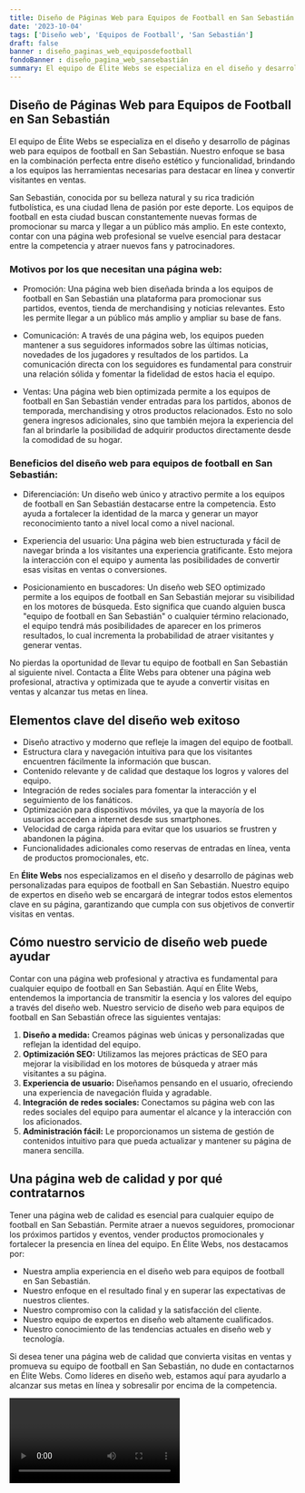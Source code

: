 ```yaml
---
title: Diseño de Páginas Web para Equipos de Football en San Sebastián
date: '2023-10-04'
tags: ['Diseño web', 'Equipos de Football', 'San Sebastián']
draft: false
banner : diseño_paginas_web_equiposdefootball
fondoBanner : diseño_pagina_web_sansebastián
summary: El equipo de Élite Webs se especializa en el diseño y desarrollo de páginas web para equipos de football en San Sebastián. Nuestro enfoque se basa en la combinación perfecta entre diseño estético y funcionalidad, brindando a los equipos las herramientas necesarias para destacar en línea y convertir visitantes en ventas.
---
```


## Diseño de Páginas Web para Equipos de Football en San Sebastián

El equipo de Élite Webs se especializa en el diseño y desarrollo de páginas web para equipos de football en San Sebastián. Nuestro enfoque se basa en la combinación perfecta entre diseño estético y funcionalidad, brindando a los equipos las herramientas necesarias para destacar en línea y convertir visitantes en ventas.

San Sebastián, conocida por su belleza natural y su rica tradición futbolística, es una ciudad llena de pasión por este deporte. Los equipos de football en esta ciudad buscan constantemente nuevas formas de promocionar su marca y llegar a un público más amplio. En este contexto, contar con una página web profesional se vuelve esencial para destacar entre la competencia y atraer nuevos fans y patrocinadores.

### Motivos por los que necesitan una página web:

- Promoción: Una página web bien diseñada brinda a los equipos de football en San Sebastián una plataforma para promocionar sus partidos, eventos, tienda de merchandising y noticias relevantes. Esto les permite llegar a un público más amplio y ampliar su base de fans.

- Comunicación: A través de una página web, los equipos pueden mantener a sus seguidores informados sobre las últimas noticias, novedades de los jugadores y resultados de los partidos. La comunicación directa con los seguidores es fundamental para construir una relación sólida y fomentar la fidelidad de estos hacia el equipo.

- Ventas: Una página web bien optimizada permite a los equipos de football en San Sebastián vender entradas para los partidos, abonos de temporada, merchandising y otros productos relacionados. Esto no solo genera ingresos adicionales, sino que también mejora la experiencia del fan al brindarle la posibilidad de adquirir productos directamente desde la comodidad de su hogar.

### Beneficios del diseño web para equipos de football en San Sebastián:

- Diferenciación: Un diseño web único y atractivo permite a los equipos de football en San Sebastián destacarse entre la competencia. Esto ayuda a fortalecer la identidad de la marca y generar un mayor reconocimiento tanto a nivel local como a nivel nacional.

- Experiencia del usuario: Una página web bien estructurada y fácil de navegar brinda a los visitantes una experiencia gratificante. Esto mejora la interacción con el equipo y aumenta las posibilidades de convertir esas visitas en ventas o conversiones.

- Posicionamiento en buscadores: Un diseño web SEO optimizado permite a los equipos de football en San Sebastián mejorar su visibilidad en los motores de búsqueda. Esto significa que cuando alguien busca "equipo de football en San Sebastián" o cualquier término relacionado, el equipo tendrá más posibilidades de aparecer en los primeros resultados, lo cual incrementa la probabilidad de atraer visitantes y generar ventas.

No pierdas la oportunidad de llevar tu equipo de football en San Sebastián al siguiente nivel. Contacta a Élite Webs para obtener una página web profesional, atractiva y optimizada que te ayude a convertir visitas en ventas y alcanzar tus metas en línea.

<GifSeo />

<Cta />

## Elementos clave del diseño web exitoso

- Diseño atractivo y moderno que refleje la imagen del equipo de football.
- Estructura clara y navegación intuitiva para que los visitantes encuentren fácilmente la información que buscan.
- Contenido relevante y de calidad que destaque los logros y valores del equipo.
- Integración de redes sociales para fomentar la interacción y el seguimiento de los fanáticos.
- Optimización para dispositivos móviles, ya que la mayoría de los usuarios acceden a internet desde sus smartphones.
- Velocidad de carga rápida para evitar que los usuarios se frustren y abandonen la página.
- Funcionalidades adicionales como reservas de entradas en línea, venta de productos promocionales, etc.

En **Élite Webs** nos especializamos en el diseño y desarrollo de páginas web personalizadas para equipos de football en San Sebastián. Nuestro equipo de expertos en diseño web se encargará de integrar todos estos elementos clave en su página, garantizando que cumpla con sus objetivos de convertir visitas en ventas.

## Cómo nuestro servicio de diseño web puede ayudar

Contar con una página web profesional y atractiva es fundamental para cualquier equipo de football en San Sebastián. Aquí en Élite Webs, entendemos la importancia de transmitir la esencia y los valores del equipo a través del diseño web. Nuestro servicio de diseño web para equipos de football en San Sebastián ofrece las siguientes ventajas:

1. **Diseño a medida:** Creamos páginas web únicas y personalizadas que reflejan la identidad del equipo.
2. **Optimización SEO:** Utilizamos las mejores prácticas de SEO para mejorar la visibilidad en los motores de búsqueda y atraer más visitantes a su página.
3. **Experiencia de usuario:** Diseñamos pensando en el usuario, ofreciendo una experiencia de navegación fluida y agradable.
4. **Integración de redes sociales:** Conectamos su página web con las redes sociales del equipo para aumentar el alcance y la interacción con los aficionados.
5. **Administración fácil:** Le proporcionamos un sistema de gestión de contenidos intuitivo para que pueda actualizar y mantener su página de manera sencilla.

## Una página web de calidad y por qué contratarnos

Tener una página web de calidad es esencial para cualquier equipo de football en San Sebastián. Permite atraer a nuevos seguidores, promocionar los próximos partidos y eventos, vender productos promocionales y fortalecer la presencia en línea del equipo. En Élite Webs, nos destacamos por:

- Nuestra amplia experiencia en el diseño web para equipos de football en San Sebastián.
- Nuestro enfoque en el resultado final y en superar las expectativas de nuestros clientes.
- Nuestro compromiso con la calidad y la satisfacción del cliente.
- Nuestro equipo de expertos en diseño web altamente cualificados.
- Nuestro conocimiento de las tendencias actuales en diseño web y tecnología.

Si desea tener una página web de calidad que convierta visitas en ventas y promueva su equipo de football en San Sebastián, no dude en contactarnos en Élite Webs. Como líderes en diseño web, estamos aquí para ayudarlo a alcanzar sus metas en línea y sobresalir por encima de la competencia.

<Video />

<CtaBot job='Equipos de Football' city='San Sebastián'/>

<Gmaps query='San Sebastián+españa+maps' />